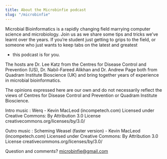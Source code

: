 ```yaml
---
title: About the Microbinfie podcast
slug: "/microbinfie"
---
```


Microbial Bioinformatics is a rapidly changing field marrying computer science and microbiology. 
Join us as we share some tips and tricks we’ve learnt over the years. If you’re student just 
getting to grips to the field, or someone who just wants to keep tabs on the latest and greatest
 - this podcast is for you.

The hosts are Dr. Lee Katz from the Centres for Disease Control and Prevention (US), Dr. 
Nabil-Fareed Alikhan and Dr. Andrew Page both from Quadram Institute Bioscience (UK) and bring
 together years of experience in microbial bioinformatics.

The opinions expressed here are our own and do not necessarily reflect the views of Centres for
 Disease Control and Prevention or Quadram Institute Bioscience.

Intro music : Werq - Kevin MacLeod (incompetech.com)
Licensed under Creative Commons: By Attribution 3.0 License
creativecommons.org/licenses/by/3.0/

Outro music : Scheming Weasel (faster version) - Kevin MacLeod (incompetech.com)
Licensed under Creative Commons: By Attribution 3.0 License
creativecommons.org/licenses/by/3.0/

Question and comments? microbinfie@gmail.com